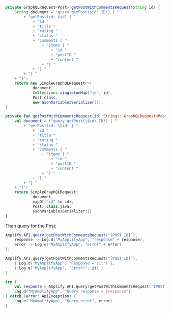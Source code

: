 <BlockSwitcher>
<Block name="Java">

```java
private GraphQLRequest<Post> getPostWithCommentsRequest(String id) {
    String document = "query getPost($id: ID!) { "
        + "getPost(id: $id) { "
            + "id "
            + "title "
            + "rating "
            + "status "
            + "comments { "
                + "items { "
                    + "id "
                    + "postID "
                    + "content "
                + "} "
            + "} "
        + "} "
    + "}";
    return new SimpleGraphQLRequest<>(
            document,
            Collections.singletonMap("id", id),
            Post.class,
            new GsonVariablesSerializer());
}
```

</Block>
<Block name="Kotlin">

```kotlin
private fun getPostWithCommentsRequest(id: String): GraphQLRequest<Post> {
    val document = ("query getPost(\$id: ID!) { "
        + "getPost(id: \$id) { "
            + "id "
            + "title "
            + "rating "
            + "status "
            + "comments { "
                + "items { "
                    + "id "
                    + "postID "
                    + "content "
                + "} "
            + "} "
        + "} "
    + "}")
    return SimpleGraphQLRequest(
            document,
            mapOf("id" to id),
            Post::class.java,
            GsonVariablesSerializer())
}
```

</Block>
</BlockSwitcher>

Then query for the Post:

<BlockSwitcher>
<Block name="Java">

```java
Amplify.API.query(getPostWithCommentsRequest("[POST_ID]"),
    response -> Log.d("MyAmplifyApp", "response" + response),
    error -> Log.e("MyAmplifyApp", "error" + error)
);
```

</Block>
<Block name="Kotlin - Callbacks">

```kotlin
Amplify.API.query(getPostWithCommentsRequest("[POST_ID]"),
    { Log.d("MyAmplifyApp", "Response = $it") },
    { Log.e("MyAmplifyApp", "Error!", it) }
)
```

</Block>
<Block name="Kotlin - Coroutines">

```kotlin
try {
    val response = Amplify.API.query(getPostWithCommentsRequest("[POST_ID]"))
    Log.d("MyAmplifyApp", "Query response = $response")
} catch (error: ApiException) {
    Log.e("MyAmplifyApp", "Query error", error)
}
```

</Block>
</BlockSwitcher>
